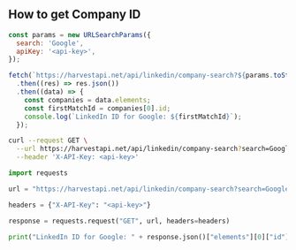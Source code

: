 ## How to get Company ID

<CodeGroup>

```javascript JavaScript
const params = new URLSearchParams({
  search: 'Google',
  apiKey: '<api-key>',
});

fetch(`https://harvestapi.net/api/linkedin/company-search?${params.toString()}`)
  .then((res) => res.json())
  .then((data) => {
    const companies = data.elements;
    const firstMatchId = companies[0].id;
    console.log(`LinkedIn ID for Google: ${firstMatchId}`);
  });
```

```bash cURL
curl --request GET \
  --url https://harvestapi.net/api/linkedin/company-search?search=Google \
  --header 'X-API-Key: <api-key>'
```

```python Python
import requests

url = "https://harvestapi.net/api/linkedin/company-search?search=Google"

headers = {"X-API-Key": "<api-key>"}

response = requests.request("GET", url, headers=headers)

print("LinkedIn ID for Google: " + response.json()["elements"][0]["id"])
```

</CodeGroup>
